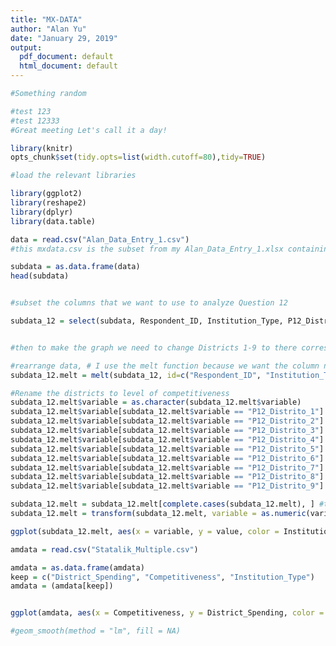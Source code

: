 ---
title: "MX-DATA"
author: "Alan Yu"
date: "January 29, 2019"
output:
  pdf_document: default
  html_document: default
---

```{r}
#Something random
```

```{r}
#test 123
#test 12333
#Great meeting Let's call it a day!
```


```{r}
library(knitr)
opts_chunk$set(tidy.opts=list(width.cutoff=80),tidy=TRUE)
```

```{r}
#load the relevant libraries

library(ggplot2)
library(reshape2)
library(dplyr)
library(data.table)

data = read.csv("Alan_Data_Entry_1.csv") 
#this mxdata.csv is the subset from my Alan_Data_Entry_1.xlsx containing P12s, Respondant_ID and Institution type I added to be used for labelling RP or MR.

subdata = as.data.frame(data)
head(subdata)


#subset the columns that we want to use to analyze Question 12

subdata_12 = select(subdata, Respondent_ID, Institution_Type, P12_Distrito_1, P12_Distrito_2, P12_Distrito_3, P12_Distrito_4, P12_Distrito_5, P12_Distrito_6, P12_Distrito_7, P12_Distrito_8, P12_Distrito_9)


#then to make the graph we need to change Districts 1-9 to there corresponding competitiveness level

#rearrange data, # I use the melt function because we want the column names to be on the x-axis. We want to exlude anything that is not a district. 
subdata_12.melt = melt(subdata_12, id=c("Respondent_ID", "Institution_Type")) 

#Rename the districts to level of competitiveness
subdata_12.melt$variable = as.character(subdata_12.melt$variable)
subdata_12.melt$variable[subdata_12.melt$variable == "P12_Distrito_1"] = "-.3"
subdata_12.melt$variable[subdata_12.melt$variable == "P12_Distrito_2"] = "-.4"
subdata_12.melt$variable[subdata_12.melt$variable == "P12_Distrito_3"] = "-.5"
subdata_12.melt$variable[subdata_12.melt$variable == "P12_Distrito_4"] = "-.1"
subdata_12.melt$variable[subdata_12.melt$variable == "P12_Distrito_5"] = "0"
subdata_12.melt$variable[subdata_12.melt$variable == "P12_Distrito_6"] = "-.1"
subdata_12.melt$variable[subdata_12.melt$variable == "P12_Distrito_7"] = "-.5"
subdata_12.melt$variable[subdata_12.melt$variable == "P12_Distrito_8"] = "-.4"
subdata_12.melt$variable[subdata_12.melt$variable == "P12_Distrito_9"] = "-.3"

subdata_12.melt = subdata_12.melt[complete.cases(subdata_12.melt), ] #to remove NAs
subdata_12.melt = transform(subdata_12.melt, variable = as.numeric(variable)) #change variable from character to numerical
```

```{r}
ggplot(subdata_12.melt, aes(x = variable, y = value, color = Institution_Type)) + geom_jitter() + labs(x = "Margin of Vote", y = "Spending") + geom_smooth(method='lm', se = FALSE) #+ coord_cartesian(ylim = c(5000,20000))

```

```{r}
amdata = read.csv("Statalik_Multiple.csv")

amdata = as.data.frame(amdata)
keep = c("District_Spending", "Competitiveness", "Institution_Type")
amdata = (amdata[keep])


ggplot(amdata, aes(x = Competitiveness, y = District_Spending, color = Institution_Type)) + geom_jitter() + geom_smooth(method='lm')

#geom_smooth(method = "lm", fill = NA) 
```

